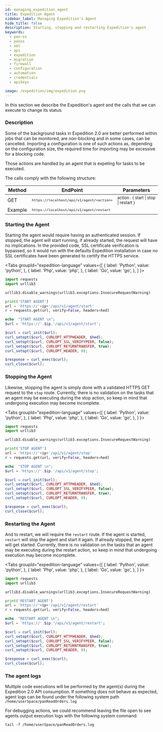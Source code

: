 ```yaml
---
id: managing_expedition_agent
title: Expedition Agent
sidebar_label: Managing Expedition's Agent
hide_title: false
description: Starting, stopping and restarting Expedition's agent
keywords:
  - pan-os
  - panos
  - xml
  - api
  - expedition
  - migration
  - firewall
  - configuration
  - automation
  - credentials
  - apikeys

image: /expedition/img/expedition.png
---
```




In this section we describe the Expedition's agent and the calls that we can execute to change its status.

### Description

Some of the background tasks in Expedition 2.0 are better performed within jobs that can be monitored, are non-blocking and in some cases, can be cancelled.
Importing a configuration is one of such actions as, depending on the configuration size, the required time for importing may be excessive for a blocking code.

Those actions are handled by an agent that is expeting for tasks to be executed.

The calls comply with the following structure:

| Method  | EndPoint                                                 | Parameters                                           |
| ------- | -------------------------------------------------------- | ---------------------------------------------------- |
| GET     | <small>`https://localhost/api/v1/agent/<action>`</small> | <small>action : \{ start \| stop \| restart }</small> |
| Example | <small>`https://localhost/api/v1/agent/restart`</small>  | <small></small>                                      |

### Starting the Agent

Starting the agent would require having an authenticated session. If stopped, the agent will start running, if already started, the request will have no implications.
In the provided code, SSL certificate verification is bypassed, so it would run with the defaults Expedition installation in case no SSL certificates have been generated
to certify the HTTPS service.

<Tabs
groupId="expedition-language"
values={[
{ label: 'Python', value: 'python', },
{ label: 'Php', value: 'php', },
{ label: 'Go', value: 'go', },
]
}>  
<TabItem value="python">

```python
import requests
import urllib3

urllib3.disable_warnings(urllib3.exceptions.InsecureRequestWarning)

print('START AGENT')
url = 'https://'+ip+'/api/v1/agent/start'
r = requests.get(url, verify=False, headers=hed)
```

</TabItem>

<TabItem value="php">

```php
echo  "START AGENT \n";
$url = 'https://'.$ip.'/api/v1/agent/start';

$curl = curl_init($url);
curl_setopt($curl, CURLOPT_HTTPHEADER, $hed);
curl_setopt($curl, CURLOPT_SSL_VERIFYPEER, false);
curl_setopt($curl, CURLOPT_RETURNTRANSFER, true);
curl_setopt($curl, CURLOPT_HEADER, 0);

$response = curl_exec($curl);
curl_close($curl);
```

</TabItem>
</Tabs>

### Stopping the Agent

Likewise, stopping the agent is simply done with a validated HTTPS GET request to the `stop` route.
Currently, there is no validation on the tasks that an agent may be executing during the stop action, so keep in mind that undergoing execution may become incomplete.

<Tabs
groupId="expedition-language"
values={[
{ label: 'Python', value: 'python', },
{ label: 'Php', value: 'php', },
{ label: 'Go', value: 'go', },
]
}>  
<TabItem value="python">

```python
import requests
import urllib3

urllib3.disable_warnings(urllib3.exceptions.InsecureRequestWarning)

print('STOP AGENT')
url = 'https://'+ip+'/api/v1/agent/stop'
r = requests.get(url, verify=False, headers=hed)
```

```php
echo  "STOP AGENT \n";
$url = 'https://'.$ip.'/api/v1/agent/stop';

$curl = curl_init($url);
curl_setopt($curl, CURLOPT_HTTPHEADER, $hed);
curl_setopt($curl, CURLOPT_SSL_VERIFYPEER, false);
curl_setopt($curl, CURLOPT_RETURNTRANSFER, true);
curl_setopt($curl, CURLOPT_HEADER, 0);

$response = curl_exec($curl);
curl_close($curl);
```

</TabItem> 
</Tabs>

### Restarting the Agent

And to restart, we will require the `restart` route. If the agent is started, `restart` will stop the agent and start it again. If already stopped, the agent will get started.
Currently, there is no validation on the tasks that an agent may be executing during the restart action, so keep in mind that undergoing execution may become incomplete.

<Tabs
groupId="expedition-language"
values={[
{ label: 'Python', value: 'python', },
{ label: 'Php', value: 'php', },
{ label: 'Go', value: 'go', },
]
}>  
<TabItem value="python">

```python
import requests
import urllib3

urllib3.disable_warnings(urllib3.exceptions.InsecureRequestWarning)

print('RESTART AGENT')
url = 'https://'+ip+'/api/v1/agent/restart'
r = requests.get(url, verify=False, headers=hed)
```

</TabItem>

<TabItem value="php">

```php
echo  "RESTART AGENT \n";
$url = 'https://'.$ip.'/api/v1/agent/restart';

$curl = curl_init($url);
curl_setopt($curl, CURLOPT_HTTPHEADER, $hed);
curl_setopt($curl, CURLOPT_SSL_VERIFYPEER, false);
curl_setopt($curl, CURLOPT_RETURNTRANSFER, true);
curl_setopt($curl, CURLOPT_HEADER, 0);

$response = curl_exec($curl);
curl_close($curl);
```

</TabItem> 
</Tabs>

### The agent logs

Multiple code executions will be performed by the agent(s) during the Expedition 2.0 API consumption.
If something does not behave as expected, agent logs can be found under the following system path
`/home/userSpace/panReadOrders.log`

For debugging actions, we could recommend leaving the file open to see agents output execution logs with the following system command:

```system
tail -f /home/userSpace/panReadOrders.log
```
